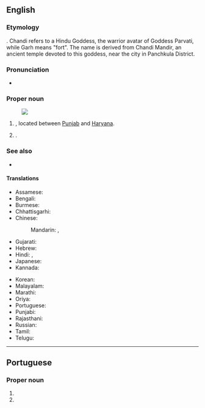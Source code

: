 ==English==
{{wikipedia}}

===Etymology===
{{compound|en|Chandi|Garh}}. Chandi refers to a Hindu Goddess, the warrior avatar of Goddess Parvati, while Garh means "fort". The name is derived from Chandi Mandir, an ancient temple devoted to this goddess, near the city in Panchkula District.

===Pronunciation===
* {{IPA|en|/ˌtʃʌndɪˈɡɑː(ɹ)/|/ˌtʃɑːndɪˈɡɑː(ɹ)/}}

===Proper noun===
{{en-proper noun}}
[[Image:Chandigarh in India (disputed hatched).svg|thumb|]]

# {{place|en|union territory|in northern|c/India}}, located between [[Punjab]] and [[Haryana]].
# {{place|en|capital city|uterr/Chandigarh|c/India|;|capital city|s/Haryana,Punjab|c/India}}.

===See also===
* {{list:union territories/en}}

====Translations====
{{trans-top|Chandigarh, India}}
* Assamese: {{t-needed|as}}
* Bengali: {{t|bn|চন্ডীগড়}}
* Burmese: {{t|my|ချန်ဒီဂါ}}
* Chhattisgarhi: {{t-needed|hne}}
* Chinese:
*: Mandarin: {{t+|cmn|昌迪加爾|sc=Hani}}, {{t+|cmn|昌迪加尔|tr=Chāngdíjiā'ěr|sc=Hani}}
* Gujarati: {{t|gu|ચંડીગઢ}}
* Hebrew: {{t|he|צ׳אנדיגאר}}
* Hindi: {{t|hi|चंडीगढ़}}, {{t+|hi|चण्डीगढ़}}
* Japanese: {{t|ja|チャンディーガル|tr=Chandīgaru}}
* Kannada: {{t|kn|ಚಂಡೀಗಡ|sc=Knda}}
{{trans-mid}}
* Korean: {{t|ko|^찬디가르}}
* Malayalam: {{t|ml|ചണ്ഡീഗഢ്}}
* Marathi: {{t|mr|चंदिगड}}
* Oriya: {{t|or|ଚଣ୍ଡୀଗଡ଼}}
* Portuguese: {{t|pt|Chandigarh}}
* Punjabi: {{t+|pa|ਚੰਡੀਗੜ੍ਹ}}
* Rajasthani: {{t-needed|raj}}
* Russian: {{t|ru|Чандига́рх|m}}
* Tamil: {{t|ta|சண்டிகர்}}
* Telugu: {{t+|te|చండీగఢ్}}
{{trans-bottom}}

----

==Portuguese==

===Proper noun===
{{pt-proper noun|f}}

# {{place|pt|union territory|in northern|c/India|t1=Chandigarh}}
# {{place|pt|capital city|uterr/Chandigarh|c/India|;|capital city|s/Haryana,Punjab|c/India|t1=Chandigarh}}